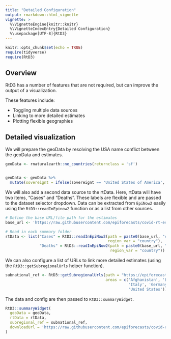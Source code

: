 ```yaml
---
title: "Detailed Configuration"
output: rmarkdown::html_vignette
vignette: >
  %\VignetteEngine{knitr::knitr}
  %\VignetteIndexEntry{Detailed Configuration}
  %\usepackage[UTF-8]{RtD3}
---
```


```r
knitr::opts_chunk$set(echo = TRUE)
require(tidyverse)
require(RtD3)
```

## Overview

RtD3 has a number of features that are not required, but can improve the output of a visualization. 

These features include:

* Toggling multiple data sources
* Linking to more detailed estimates
* Plotting flexible geographies

## Detailed visualization

We will prepare the geoData by resolving the USA name conflict between the geoData and estimates.

``` r
geoData <- rnaturalearth::ne_countries(returnclass = 'sf')


geoData <- geoData %>% 
  mutate(sovereignt = ifelse(sovereignt == 'United States of America', 'United States', sovereignt))
```

We will also add a second data source to the rtData. Here, rtData will have two items, "Cases" and "Deaths". These labels are flexible and are passed to the dataset selector dropdown. Data can be extracted from `EpiNow2` easily using the `RtD3::readInEpinow2` function or as a list from other sources. 


``` r
# Define the base URL/file path for the estimates
base_url <- 'https://raw.githubusercontent.com/epiforecasts/covid-rt-estimates/master/national/'

# Read in each summary folder
rtData <- list("Cases" = RtD3::readInEpiNow2(path = paste0(base_url, "cases/summary"),
                                             region_var = "country"),
               "Deaths" = RtD3::readInEpiNow2(path = paste0(base_url, "deaths/summary"),
                                              region_var = "country"))
```

We can also configure a list of URLs to link more detailed estimates (using the `RtD3::getSubregionalUrls` helper function).

``` r
subnational_ref <- RtD3::getSubregionalUrls(path = "https://epiforecasts.io/covid/posts/national/",
                                            areas = c('Afghanistan', 'Brazil', 'Colombia', 'India', 
                                                      'Italy', 'Germany', 'Russia', 'United Kingdom',
                                                      'United States'))
```

The data and config are then passed to `RtD3::summaryWidget`.

``` r
RtD3::summaryWidget(
  geoData = geoData,
  rtData = rtData,
  subregional_ref = subnational_ref,
  downloadUrl = 'https://raw.githubusercontent.com/epiforecasts/covid-rt-estimates'
)
```

